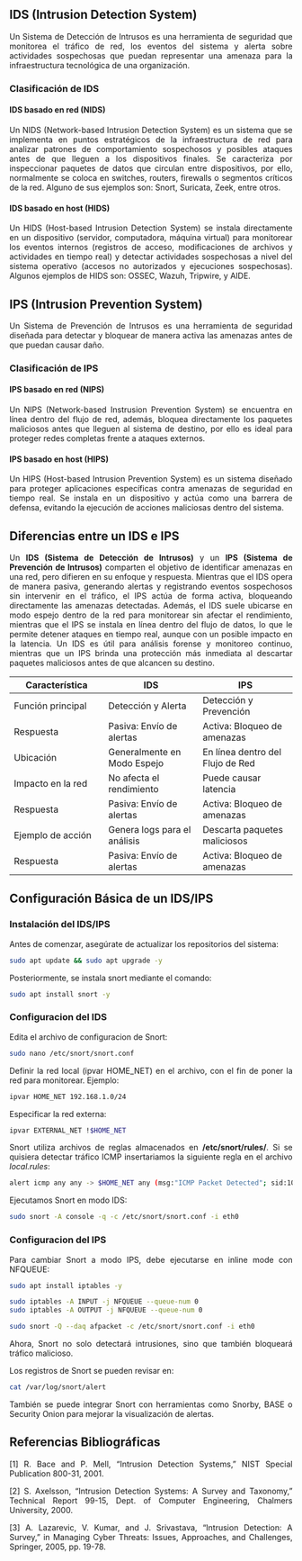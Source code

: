 ## IDS (Intrusion Detection System)
::: {style="text-align: justify;"}
Un Sistema de Detección de Intrusos es una herramienta de seguridad que monitorea el tráfico de red, los eventos del sistema y alerta sobre actividades sospechosas que puedan representar una amenaza para la infraestructura tecnológica de una organización.
:::

### Clasificación de IDS
#### IDS basado en red (NIDS)
::: {style="text-align: justify;"}
Un NIDS (Network-based Intrusion Detection System) es un sistema que se implementa en puntos estratégicos de la infraestructura de red para analizar patrones de comportamiento sospechosos y posibles ataques antes de que lleguen a los dispositivos finales. Se caracteriza por inspeccionar paquetes de datos que circulan entre dispositivos, por ello, normalmente se coloca en switches, routers, firewalls o segmentos críticos de la red. Alguno de sus ejemplos son: Snort, Suricata, Zeek, entre otros.
:::
#### IDS basado en host (HIDS)
::: {style="text-align: justify;"}
Un HIDS (Host-based Intrusion Detection System) se instala directamente en un dispositivo (servidor, computadora, máquina virtual) para monitorear los eventos internos (registros de acceso, modificaciones de archivos y actividades en tiempo real) y detectar actividades sospechosas a nivel del sistema operativo (accesos no autorizados y ejecuciones sospechosas). Algunos ejemplos de HIDS son: OSSEC, Wazuh, Tripwire, y AIDE.
:::
## IPS (Intrusion Prevention System)
::: {style="text-align: justify;"}
Un Sistema de Prevención de Intrusos es una herramienta de seguridad diseñada para detectar y bloquear de manera activa las amenazas antes de que puedan causar daño. 
:::
### Clasificación de IPS
#### IPS basado en red (NIPS)
::: {style="text-align: justify;"}
Un NIPS (Network-based Instrusion Prevention System) se encuentra en línea dentro del flujo de red, además, bloquea directamente los paquetes maliciosos antes que lleguen al sistema de destino, por ello es ideal para proteger redes completas frente a ataques externos.
:::
#### IPS basado en host (HIPS)
::: {style="text-align: justify;"}
Un HIPS (Host-based Intrusion Prevention System) es un sistema diseñado para proteger aplicaciones específicas contra amenazas de seguridad en tiempo real. Se instala en un dispositivo y actúa como una barrera de defensa, evitando la ejecución de acciones maliciosas dentro del sistema.
:::

## Diferencias entre un IDS e IPS
::: {style="text-align: justify;"}

Un **IDS (Sistema de Detección de Intrusos)** y un **IPS (Sistema de Prevención de Intrusos)** comparten el objetivo de identificar amenazas en una red, pero difieren en su enfoque y respuesta. Mientras que el IDS opera de manera pasiva, generando alertas y registrando eventos sospechosos sin intervenir en el tráfico, el IPS actúa de forma activa, bloqueando directamente las amenazas detectadas. Además, el IDS suele ubicarse en modo espejo dentro de la red para monitorear sin afectar el rendimiento, mientras que el IPS se instala en línea dentro del flujo de datos, lo que le permite detener ataques en tiempo real, aunque con un posible impacto en la latencia. Un IDS es útil para análisis forense y monitoreo continuo, mientras que un IPS brinda una protección más inmediata al descartar paquetes maliciosos antes de que alcancen su destino.

| **Característica**  | **IDS**  | **IPS**  |
|---------------|---------------|---------------|
| Función principal | Detección y Alerta | Detección y Prevención|
| Respuesta | Pasiva: Envío de alertas | Activa: Bloqueo de amenazas |
| Ubicación | Generalmente en Modo Espejo | En línea dentro del Flujo de Red |
| Impacto en la red | No afecta el rendimiento | Puede causar latencia |
| Respuesta | Pasiva: Envío de alertas | Activa: Bloqueo de amenazas |
| Ejemplo de acción | Genera logs para el análisis | Descarta paquetes maliciosos |
| Respuesta | Pasiva: Envío de alertas | Activa: Bloqueo de amenazas |

:::

## Configuración Básica de un IDS/IPS
### Instalación del IDS/IPS
::: {style="text-align: justify;"}
Antes de comenzar, asegúrate de actualizar los repositorios del sistema:

```bash
sudo apt update && sudo apt upgrade -y
```

Posteriormente, se instala snort mediante el comando:
```bash
sudo apt install snort -y
```
:::
### Configuracion del IDS
::: {style="text-align: justify;"}
Edita el archivo de configuracion de Snort:

```bash
sudo nano /etc/snort/snort.conf
```

Definir la red local (ipvar HOME_NET) en el archivo, con el fin de poner la red para monitorear. Ejemplo:

```bash
ipvar HOME_NET 192.168.1.0/24
```

Especificar la red externa:

```bash
ipvar EXTERNAL_NET !$HOME_NET
```

Snort utiliza archivos de reglas almacenados en **/etc/snort/rules/**. Si se quisiera detectar tráfico ICMP insertariamos la siguiente regla en el archivo *local.rules*:

```bash
alert icmp any any -> $HOME_NET any (msg:"ICMP Packet Detected"; sid:1000001; rev:1;)
```

Ejecutamos Snort en modo IDS: 

```bash
sudo snort -A console -q -c /etc/snort/snort.conf -i eth0
```

:::
### Configuracion del IPS
::: {style="text-align: justify;"}
Para cambiar Snort a modo IPS, debe ejecutarse en inline mode con NFQUEUE:

```bash
sudo apt install iptables -y
```

```bash
sudo iptables -A INPUT -j NFQUEUE --queue-num 0
sudo iptables -A OUTPUT -j NFQUEUE --queue-num 0
```

```bash
sudo snort -Q --daq afpacket -c /etc/snort/snort.conf -i eth0
```

Ahora, Snort no solo detectará intrusiones, sino que también bloqueará tráfico malicioso.

Los registros de Snort se pueden revisar en:
```bash
cat /var/log/snort/alert
```

También se puede integrar Snort con herramientas como Snorby, BASE o Security Onion para mejorar la visualización de alertas.
:::
## Referencias Bibliográficas
::: {style="text-align: justify;"}
[1] R. Bace and P. Mell, "Intrusion Detection Systems," NIST Special Publication 800-31, 2001.

[2] S. Axelsson, "Intrusion Detection Systems: A Survey and Taxonomy," Technical Report 99-15, Dept. of Computer Engineering, Chalmers University, 2000.

[3] A. Lazarevic, V. Kumar, and J. Srivastava, "Intrusion Detection: A Survey," in Managing Cyber Threats: Issues, Approaches, and Challenges, Springer, 2005, pp. 19-78.
:::